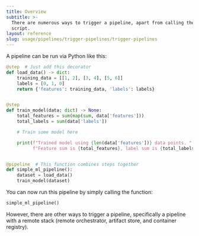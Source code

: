 ---
title: Overview
subtitle: >-
  There are numerous ways to trigger a pipeline, apart from calling the runner
  script.
layout: reference
slug: usage/pipelines/trigger-pipelines/trigger-pipelines
---


A pipeline can be run via Python like this:

```py
@step  # Just add this decorator
def load_data() -> dict:
    training_data = [[1, 2], [3, 4], [5, 6]]
    labels = [0, 1, 0]
    return {'features': training_data, 'labels': labels}


@step
def train_model(data: dict) -> None:
    total_features = sum(map(sum, data['features']))
    total_labels = sum(data['labels'])

    # Train some model here

    print(f"Trained model using {len(data['features'])} data points. "
          f"Feature sum is {total_features}, label sum is {total_labels}")


@pipeline  # This function combines steps together
def simple_ml_pipeline():
    dataset = load_data()
    train_model(dataset)
```

You can now run this pipeline by simply calling the function:


```py
simple_ml_pipeline()
```

However, there are other ways to trigger a pipeline, specifically a pipeline with a remote stack (remote orchestrator, artifact store, and container registry).

<CardGroup>
 <Card title="Trigger from Python SDK" icon="python" href="trigger-a-pipeline-from-client.mdx" horizontal/>
 <Card title="Trigger from Another Pipeline" icon="diagram-project" href="trigger-a-pipeline-from-another.mdx" horizontal/>
 <Card title="Trigger from REST API" icon="code" href="trigger-a-pipeline-from-rest-api.mdx" horizontal/>
 </CardGroup>
